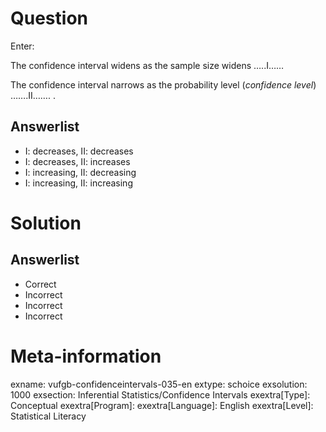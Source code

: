 Question
========

Enter:

The confidence interval widens as the sample size widens .....I......

The confidence interval narrows as the probability level (*confidence level*) .......II....... .

  
Answerlist
----------
* I: decreases, II: decreases
* I: decreases, II: increases
* I: increasing, II: decreasing
* I: increasing, II: increasing 


Solution
========

Answerlist
----------
* Correct
* Incorrect
* Incorrect
* Incorrect

Meta-information
================
exname: vufgb-confidenceintervals-035-en
extype: schoice
exsolution: 1000
exsection: Inferential Statistics/Confidence Intervals
exextra[Type]: Conceptual
exextra[Program]: 
exextra[Language]: English
exextra[Level]: Statistical Literacy
